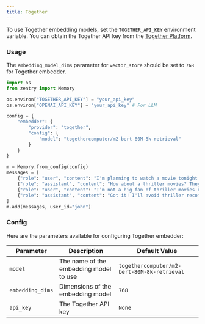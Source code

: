 ```yaml
---
title: Together
---
```


To use Together embedding models, set the `TOGETHER_API_KEY` environment variable. You can obtain the Together API key from the [Together Platform](https://api.together.xyz/settings/api-keys).

### Usage

<Note> The `embedding_model_dims` parameter for `vector_store` should be set to `768` for Together embedder. </Note>

```python
import os
from zentry import Memory

os.environ["TOGETHER_API_KEY"] = "your_api_key"
os.environ["OPENAI_API_KEY"] = "your_api_key" # For LLM

config = {
    "embedder": {
        "provider": "together",
        "config": {
            "model": "togethercomputer/m2-bert-80M-8k-retrieval"
        }
    }
}

m = Memory.from_config(config)
messages = [
    {"role": "user", "content": "I'm planning to watch a movie tonight. Any recommendations?"},
    {"role": "assistant", "content": "How about a thriller movies? They can be quite engaging."},
    {"role": "user", "content": "I’m not a big fan of thriller movies but I love sci-fi movies."},
    {"role": "assistant", "content": "Got it! I'll avoid thriller recommendations and suggest sci-fi movies in the future."}
]
m.add(messages, user_id="john")
```

### Config

Here are the parameters available for configuring Together embedder:

| Parameter | Description | Default Value |
| --- | --- | --- |
| `model` | The name of the embedding model to use | `togethercomputer/m2-bert-80M-8k-retrieval` |
| `embedding_dims` | Dimensions of the embedding model | `768` |
| `api_key` | The Together API key | `None` |
